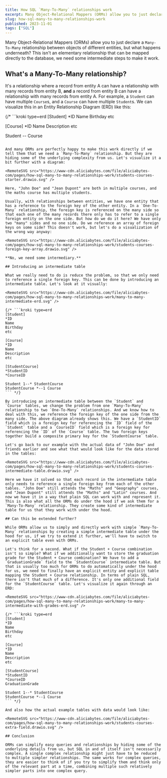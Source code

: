 ```yaml
---
title: How SQL `Many-To-Many` relationships work
excerpt: Many Object-Relational Mappers (ORMs) allow you to just declare a Many-To-Many relationship between objects of different entities, but what happens underneath? This isn't an elementary relationship that can be mapped directly to the database, we need some intermediate steps to make it work.
slug: how-sql-many-to-many-relationships-work
published: 2023-11-01
tags: ["SQL"]
---
```



Many Object-Relational Mappers (ORMs) allow you to just declare a `Many-To-Many` relationship between objects of different entities, but what happens underneath? This isn't an elementary relationship that can be mapped directly to the database, we need some intermediate steps to make it work.

## What's a Many-To-Many relationship?

It's a relationship where a record from entity A can have a relationship with many records from entity B, **and** a record from entity B can have a relationship with many records from entity A. For example, a `Student` can have multiple `Course`s, and a `Course` can have multiple `Student`s. We can visualize this in an Entity Relationship Diagram (ERD) like this:

<RemoteSVG src="https://www-cdn.aliciabytes.com/file/aliciabytes-com/pages/how-sql-many-to-many-relationships-work/many-to-many-erd.svg" />

{/* ```kroki type=erd
[Student]
*ID
Name
Birthday
etc

[Course]
*ID
Name
Description
etc

Student *--* Course
``` */}

And many ORMs are perfectly happy to make this work directly if we tell them that we need a `Many-To-Many` relationship. But they are hiding some of the underlying complexity from us. Let's visualize it a bit further with a diagram:

<RemoteSVG src="https://www-cdn.aliciabytes.com/file/aliciabytes-com/pages/how-sql-many-to-many-relationships-work/students-courses-starter.drawio.svg" />

Here, "John Doe" and "Jean Dupont" are both in multiple courses, and the maths course has multiple students.

Usually, with relationships between entities, we have one entity that has a reference to the foreign key of the other entity. In a `One-To-Many` relationship, the foreign key is referenced on the many side so that each one of the many records there only has to refer to a single foreign entity on the one side. But how do we do it here? We have only two "many" sides and no one side. Do we reference an array of foreign keys on some side? This doesn't work, but let's do a visualization of the wrong way anyway:

<RemoteSVG src="https://www-cdn.aliciabytes.com/file/aliciabytes-com/pages/how-sql-many-to-many-relationships-work/students-courses-foreign-key-array.drawio.svg" />

**No, we need some intermediary.**

## Introducing an intermediate table

What we really need to do is reduce the problem, so that we only need to reference a single foreign key. This can be done by introducing an intermediate table. Let's look at it visually:

<RemoteSVG src="https://www-cdn.aliciabytes.com/file/aliciabytes-com/pages/how-sql-many-to-many-relationships-work/many-to-many-intermediate-erd.svg" />

{/* ```kroki type=erd
[Student]
*ID
Name
Birthday
etc

[Course]
*ID
Name
Description
etc

[StudentCourse]
*StudentID
*CourseID

Student 1--* StudentCourse
StudentCourse *--1 Course
``` */}

By introducing an intermediate table between the `Student` and `Course` tables, we change the problem from one `Many-To-Many` relationship to two `One-To-Many` relationships. And we know how to deal with this, we reference the foreign key of the one side from the many side. The above diagram already shows this. We have a `StudentID` field which is a foreign key for referencing the `ID` field of the `Student` table and a `CourseID` field which is a foreign key for referencing the `ID` of the `Course` table. The two foreign keys together build a composite primary key for the `StudentCourse` table.

Let's go back to our example with the actual data of "John Doe" and friends earlier and see what that would look like for the data stored in the tables:

<RemoteSVG src="https://www-cdn.aliciabytes.com/file/aliciabytes-com/pages/how-sql-many-to-many-relationships-work/students-courses-intermediate-table.drawio.svg" />

Here we have it solved so that each record in the intermediate table only needs to reference a single foreign key from each of the other tables. "John Doe" still attends the "Maths" and "Geography" courses, and "Jean Dupont" still attends the "Maths" and "Latin" courses. And now we have it in a way that plain SQL can work with and represent it. This is also what all the ORMs do under the hood if we ask them for a `Many-To-Many` relationship. They create some kind of intermediate table for us that they work with under the hood.

## Can this be extended further?

While ORMs allow us to simply and directly work with simple `Many-To-Many` relationships by creating a simple intermediate table under the hood for us, if we try to extend it further, we'll have to switch to an explicit table even with ORMs.

Let's think for a second. What if the Student + Course combination isn't so simple? What if we additionally want to store the graduation grade for the Student + Course combination? We have to add a `GraduationGrade` field to the `StudentCourse` intermediate table. But that is usually too much for ORMs to do automatically under the hood for us, we need to finally have an explicit entity and explicit table mapping the Student + Course relationship. In terms of plain SQL, there isn't that much of a difference. It's only one additional field for the `StudentCourse` table. Let's visualize it again through an ERD:

<RemoteSVG src="https://www-cdn.aliciabytes.com/file/aliciabytes-com/pages/how-sql-many-to-many-relationships-work/many-to-many-intermediate-with-grades-erd.svg" />

{/* ```kroki type=erd
[Student]
*ID
Name
Birthday
etc

[Course]
*ID
Name
Description
etc

[StudentCourse]
*StudentID
*CourseID
GraduationGrade

Student 1--* StudentCourse
StudentCourse *--1 Course
``` */}

And also how the actual example tables with data would look like:

<RemoteSVG src="https://www-cdn.aliciabytes.com/file/aliciabytes-com/pages/how-sql-many-to-many-relationships-work/students-courses-extra-field.drawio.svg" />

## Conclusion

ORMs can simplify easy queries and relationships by hiding some of the underlying details from us, but SQL in and of itself isn't necessarily complex. A single complex relationship might just have to be reduced to multiple simpler relationships. The same works for complex queries, they are easier to think of if you try to simplify them and think only of the relevant part at a time, combining multiple such relatively simpler parts into one complex query.
